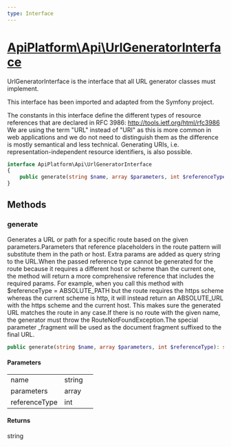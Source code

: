 ```yaml
---
type: Interface
---
```


# [ApiPlatform\Api\UrlGeneratorInterface](/docs/v3.2/reference/Api/UrlGeneratorInterface)

UrlGeneratorInterface is the interface that all URL generator classes must implement.

This interface has been imported and adapted from the Symfony project.

The constants in this interface define the different types of resource references that
are declared in RFC 3986: http://tools.ietf.org/html/rfc3986
We are using the term "URL" instead of "URI" as this is more common in web applications
and we do not need to distinguish them as the difference is mostly semantical and
less technical. Generating URIs, i.e. representation-independent resource identifiers,
is also possible.


```php
interface ApiPlatform\Api\UrlGeneratorInterface
{
    public generate(string $name, array $parameters, int $referenceType): string
}
```
## Methods

### generate

Generates a URL or path for a specific route based on the given parameters.Parameters that reference placeholders in the route pattern will substitute them in the
path or host. Extra params are added as query string to the URL.When the passed reference type cannot be generated for the route because it requires a different
host or scheme than the current one, the method will return a more comprehensive reference
that includes the required params. For example, when you call this method with $referenceType = ABSOLUTE_PATH
but the route requires the https scheme whereas the current scheme is http, it will instead return an
ABSOLUTE_URL with the https scheme and the current host. This makes sure the generated URL matches
the route in any case.If there is no route with the given name, the generator must throw the RouteNotFoundException.The special parameter _fragment will be used as the document fragment suffixed to the final URL.

```php
public generate(string $name, array $parameters, int $referenceType): string
```

#### Parameters

<table><tbody>
<tr><td>name</td><td>string</td><td></td></tr><tr><td>parameters</td><td>array</td><td></td></tr><tr><td>referenceType</td><td>int</td><td></td></tr>
</tbody>
</table>

#### Returns

string
